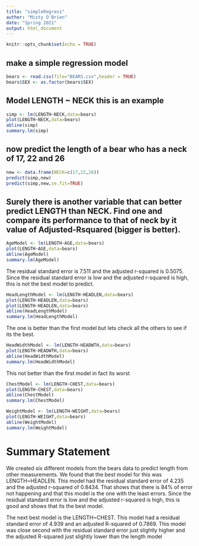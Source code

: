 ```yaml
---
title: "simpleRegress"
author: "Misty O'Brien"
date: "Spring 2021"
output: html_document
---
```


```r
knitr::opts_chunk$set(echo = TRUE)
```

## make a simple regression model

```r
bears <- read.csv(file="BEARS.csv",header = TRUE)
bears$SEX <- as.factor(bears$SEX)
```

## Model LENGTH ~ NECK  this is an example  

```r
simp <- lm(LENGTH~NECK,data=bears)
plot(LENGTH~NECK,data=bears)
abline(simp)
summary.lm(simp)
```

## now predict the length of a bear who has a neck of 17, 22 and 26


```r
new <- data.frame(NECK=c(17,22,26))
predict(simp,new)
predict(simp,new,se.fit=TRUE)
```
## Surely there is another variable that can better predict LENGTH than NECK. Find one and compare its performance to that of neck by it value of Adjusted-Rsquared (bigger is better).

```r
AgeModel <- lm(LENGTH~AGE,data=bears)
plot(LENGTH~AGE,data=bears)
abline(AgeModel)
summary.lm(AgeModel)
```

The residual standard error is 7.511 and the adjusted r-squared is 0.5075. Since the residual standard error is low and the adjusted r-squared is high, this is not the best model to predict. 

```r
HeadLengthModel <- lm(LENGTH~HEADLEN,data=bears)
plot(LENGTH~HEADLEN,data=bears)
plot(LENGTH~HEADLEN,data=bears)
abline(HeadLengthModel)
summary.lm(HeadLengthModel)
```
The one is better than the first model but lets check all the others to see if its the best.

```r
HeadWidthModel <- lm(LENGTH~HEADWTH,data=bears)
plot(LENGTH~HEADWTH,data=bears)
abline(HeadWidthModel)
summary.lm(HeadWidthModel)
```
This not better than the first model in fact its worst

```r
ChestModel <- lm(LENGTH~CHEST,data=bears)
plot(LENGTH~CHEST,data=bears)
abline(ChestModel)
summary.lm(ChestModel)
```

```r
WeightModel <- lm(LENGTH~WEIGHT,data=bears)
plot(LENGTH~WEIGHT,data=bears)
abline(WeightModel)
summary.lm(WeightModel)
```

# Summary Statement  

We created six different models from the bears data to predict length from other measurements. We found that the best model for this was LENGTH~HEADLEN. This model had the residual standard error of 4.235 and the adjusted r-squared of 0.8434. That shows that there is 84% of error not happening and that this model is the one with the least errors. Since the residual standard error is low and the adjusted r-squared is high, this is good and shows that its the best model. 

The next best model is the LENGTH~CHEST. This model had a residual standard error of 4.939 and an adjusted R-squared of 0.7869. This model was close second with the   residual standard error just slightly higher and the adjusted R-squared just slightly lower than the length model
